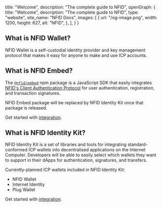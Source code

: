   title: "Welcome",
  description: "The complete guide to NFID",
  openGraph: {
    title: "Welcome",
    description: "The complete guide to NFID",
    type: "website",
    site_name: "NFID Docs",
    images: [
      {
        url: "/og-image.png",
        width: 1200,
        height: 627,
        alt: "NFID",
      },
    ],
  }
}
 
## What is NFID Wallet?

NFID Wallet is a self-custodial identity provider and key management protocol that makes it easy for anyone
to make and use ICP accounts.

## What is NFID Embed?

The [`@nfid/embed`](https://www.npmjs.com/package/@nfid/embed) npm package is a JavaScript SDK that
easily integrates [NFID's Client Authentication Protocol](/embed/how-it-works/auth-protocol) for user
authentication, registration, and transaction signatures.

NFID Embed package will be replaced by NFID Identity Kit once that package is released.

Get started with [integration](/embed/integration/quickstart).

## What is NFID Identity Kit?

NFID Identity Kit is a set of libraries and tools for integrating standard-conformed ICP wallets into decentralised applications on the Internet Computer. Developers will be able to easily select which wallets they want to support in their dApps for authentication, signatures, and transfers.

Currently-planned ICP wallets included in NFID Identity Kit:
- NFID Wallet
- Internet Identity
- Plug Wallet

Get started with [integration](/identity-kit).
